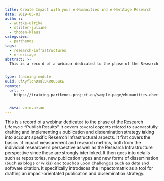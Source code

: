 ```yaml
---
title: Create Impact with your e-Humanities and e-Heritage Research
date: 2019-05-03
authors:
  - wuttke-ulrike
  - stiller-juliane
  - thoden-klaus
categories:
  - parthenos
tags:
  - research-infrastructures
  - e-heritage
abstract: >-
  This is a record of a webinar dedicated to the phase of the Research Lifecycle “Publish Results”. It covers several aspects related to successfully drafting and implementing a publication and dissemination strategy taking into account specific Research Infrastructural aspects.


type: training-module
uuid: CfAyflchDaNl5KRQU5uRE
remote:
  url: >-
    https://training.parthenos-project.eu/sample-page/ehumanities-eheritage-webinar-series/webinar-impact/


  date: 2018-02-08
---
```


This is a record of a webinar dedicated to the phase of the Research Lifecycle “Publish Results”. It covers several aspects related to successfully drafting and implementing a publication and dissemination strategy taking into account specific Research Infrastructural aspects. It first covers the basics of impact measurement and research metrics, both from the individual researcher’s perspective as well as the Research Infrastructure perspective since these are strongly interlinked. It then goes into details such as repositories, new publication types and new forms of dissemination (such as blogs or wikis) and touches upon challenges such as data and software citation. It specifically introduces the Impactomatrix as a tool for drafting an impact-orientated publication and dissemination strategy.

<CTA
  title="Interested in learning more?"
  subtitle="Check out Create Impact with your e-Humanities and e-Heritage Research on PARTHENOS"
  url="https://training.parthenos-project.eu/sample-page/ehumanities-eheritage-webinar-series/webinar-impact/"
/>

